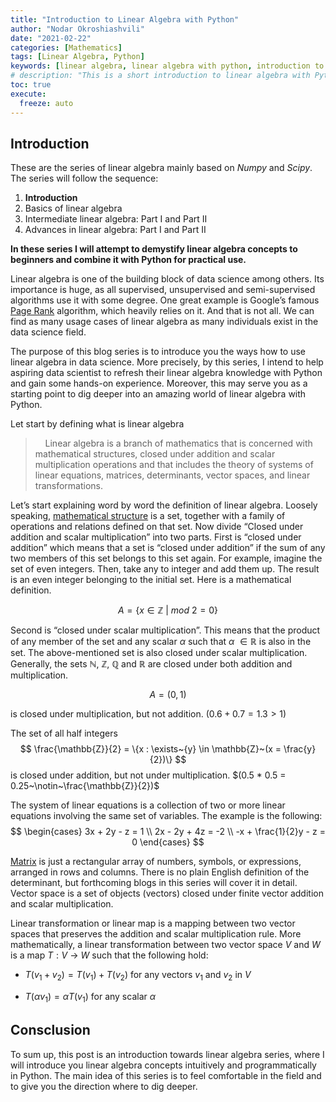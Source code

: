 ```yaml
---
title: "Introduction to Linear Algebra with Python"
author: "Nodar Okroshiashvili"
date: "2021-02-22"
categories: [Mathematics]
tags: [Linear Algebra, Python]
keywords: [linear algebra, linear algebra with python, introduction to linear algebra with python, python, numpy, scipy]
# description: "This is a short introduction to linear algebra with Python. It covers the basics of linear algebra and how to use Python to solve linear algebra problems."
toc: true
execute:
  freeze: auto
---
```


## Introduction

These are the series of linear algebra mainly based on *Numpy* and *Scipy*. 
The series will follow the sequence:


1. **Introduction**
2. Basics of linear algebra
3. Intermediate linear algebra: Part I and Part II
4. Advances in linear algebra: Part I and Part II


**In these series I will attempt to demystify linear algebra concepts to beginners 
and combine it with Python for practical use.**


Linear algebra is one of the building block of data science among others. Its importance is huge, 
as all supervised, unsupervised and semi-supervised algorithms use it with some degree. 
One great example is Google's famous [Page Rank](https://en.wikipedia.org/wiki/PageRank) algorithm, 
which heavily relies on it. And that is not all. We can find as many usage cases of linear 
algebra as many individuals exist in the data science field.

The purpose of this blog series is to introduce you the ways how to use linear algebra 
in data science. More precisely, by this series, I intend to help aspiring data scientist to 
refresh their linear algebra knowledge with Python and gain some hands-on experience. 
Moreover, this may serve you as a starting point to dig deeper into an amazing world of linear 
algebra with Python.


Let start by defining what is linear algebra

> <div class="alert alert-block alert-info">
&nbsp;&nbsp;&nbsp;&nbsp;Linear algebra is a branch of mathematics that is concerned 
with mathematical structures, closed under addition and scalar multiplication operations 
and that includes the theory of systems of linear equations, matrices, determinants, 
vector spaces, and linear transformations.
</div>


Let's start explaining word by word the definition of linear algebra. 
Loosely speaking, [mathematical structure](https://en.wikipedia.org/wiki/Mathematical_structure) 
is a set, together with a family of operations and relations defined on that set. 
Now divide "Closed under addition and scalar multiplication" into two parts. 
First is "closed under addition" which means that a set is "closed under addition" if the sum 
of any two members of this set belongs to this set again. For example, imagine the set of 
even integers. Then, take any to integer and add them up. The result is an even integer 
belonging to the initial set. Here is a mathematical definition.

$$
A=\{x \in \mathbb{Z}~\vert~mod~2 =0\}
$$

Second is "closed under scalar multiplication". This means that the product of any member of 
the set and any scalar $\alpha$ such that $\alpha~\in \mathbb{R}$ is also in the set. 
The above-mentioned set is also closed under scalar multiplication. 
Generally, the sets $\mathbb{N}, ~ \mathbb{Z}, ~ \mathbb{Q}$ and $\mathbb{R}$ are closed 
under both addition and multiplication.

$$
A = (0,1)
$$

is closed under multiplication, but not addition. $(0.6 + 0.7 = 1.3 > 1)$

The set of all half integers 
$$
\frac{\mathbb{Z}}{2} = 
\{x : \exists~{y} \in \mathbb{Z}~(x = \frac{y}{2})\}
$$
is closed under addition, but not under multiplication. $(0.5 * 0.5 = 0.25~\notin~\frac{\mathbb{Z}}{2})$


The system of linear equations is a collection of two or more linear equations involving 
the same set of variables. The example is the following:
$$
\begin{cases}
3x + 2y - z = 1 \\
2x - 2y + 4z = -2 \\
-x + \frac{1}{2}y - z = 0
\end{cases}
$$


[Matrix](https://en.wikipedia.org/wiki/Matrix_(mathematics)) is just a rectangular array of numbers, 
symbols, or expressions, arranged in rows and columns. There is no plain English definition of 
the determinant, but forthcoming blogs in this series will cover it in detail. 
Vector space is a set of objects (vectors) closed under finite vector addition and scalar multiplication.


Linear transformation or linear map is a mapping between two vector spaces that preserves 
the addition and scalar multiplication rule. More mathematically, a linear transformation between 
two vector space $V$ and $W$ is a map $T : V~\rightarrow~W$ such that the following hold:


* $T(v_1 + v_2) = T(v_1) + T(v_2)$  for any vectors $v_1$ and $v_2$ in $V$


* $T(\alpha v_1) = \alpha T(v_1)$  for any scalar $\alpha$





## Consclusion

To sum up, this post is an introduction towards linear algebra series, where I will introduce you 
linear algebra concepts intuitively and programmatically in Python. 
The main idea of this series is to feel comfortable in the field and to give you the direction where to dig deeper.
